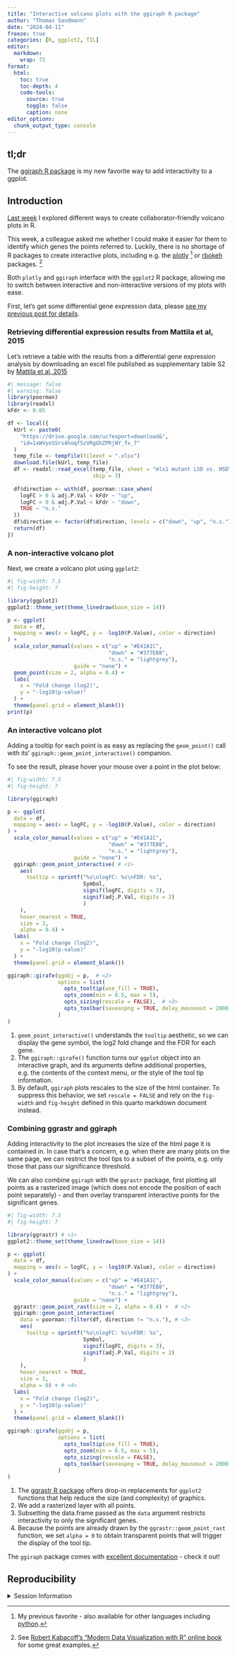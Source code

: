 ```yaml
---
title: "Interactive volcano plots with the ggiraph R package"
author: "Thomas Sandmann"
date: "2024-04-11"
freeze: true
categories: [R, ggplot2, TIL]
editor:
  markdown:
    wrap: 72
format:
  html:
    toc: true
    toc-depth: 4
    code-tools:
      source: true
      toggle: false
      caption: none
editor_options: 
  chunk_output_type: console
---
```


## tl;dr

The
[ggiraph R package](https://cran.r-project.org/package=ggiraph)
is my new favorite way to add interactivity to a ggplot. 

## Introduction

[Last week](../volcano/)
I explored different ways to create collaborator-friendly volcano plots in R.

This week, a colleague asked me whether I could make it easier for them to 
identify which genes the points referred to. Luckily, there is no shortage
of R packages to create interactive plots, including e.g. the
[plotly](https://cran.r-project.org/package=plotly) [^1] or
[rbokeh ](https://hafen.github.io/rbokeh/)
packages. [^2]

[^1]: My previous favorite - also available for other languages including 
[python](https://plotly.com/python/).

[^2]: See [Robert Kabacoff's "Modern Data Visualization with R" online book](https://rkabacoff.github.io/datavis/Interactive.html)
for some great examples.

Both `plotly` and `ggiraph` interface with the `ggplot2` R package, allowing
me to switch between interactive and non-interactive versions of my plots
with ease.

First, let's get some differential gene expression data, please 
[see my previous post for details](../volcano/).

::: {.callout-note collapse="true"}

### Retrieving differential expression results from Mattila et al, 2015

Let's retrieve a table with the results from a differential gene expression
analysis by downloading an excel file published as supplementary table S2
by
[Mattila et al, 2015](https://doi.org/10.1016/j.celrep.2015.08.081)

```r
#| message: false
#| warning: false
library(poorman)
library(readxl)
kFdr <- 0.05

df <- local({
  kUrl <- paste0(
    "https://drive.google.com/uc?export=download&",
    "id=1xWVyoSSrs4hoqf5zVRgGhZPRjNY_fx_7"
  )  
  temp_file <- tempfile(fileext = ".xlsx")
  download.file(kUrl, temp_file)
  df <- readxl::read_excel(temp_file, sheet = "mlx1 mutant LSD vs. HSD",
                           skip = 3)
  
  df$direction <- with(df, poorman::case_when(
    logFC > 0 & adj.P.Val < kFdr ~ "up",
    logFC < 0 & adj.P.Val < kFdr ~ "down",
    TRUE ~ "n.s."
  ))
  df$direction <- factor(df$direction, levels = c("down", "up", "n.s."))
  return(df)
})
```

:::

### A non-interactive volcano plot

Next, we create a volcano plot using `ggplot2`:

```r
#| fig-width: 7.5
#| fig-height: 7

library(ggplot2)
ggplot2::theme_set(theme_linedraw(base_size = 14))

p <- ggplot(
  data = df, 
  mapping = aes(x = logFC, y = -log10(P.Value), color = direction)
) +
  scale_color_manual(values = c("up" = "#E41A1C",
                                "down" = "#377EB8", 
                                "n.s." = "lightgrey"),
                     guide = "none") +
  geom_point(size = 2, alpha = 0.4) +
  labs(
    x = "Fold change (log2)",
    y = "-log10(p-value)"
  ) +
  theme(panel.grid = element_blank())
print(p)
```


### An interactive volcano plot
Adding a tooltip for each point is as easy as replacing the `geom_point()` 
call with its' `ggiraph::geom_point_interactive()` companion.

To see the result, please hover your mouse over a point in the plot below:

```r
#| fig-width: 7.5
#| fig-height: 7

library(ggiraph)

p <- ggplot(
  data = df, 
  mapping = aes(x = logFC, y = -log10(P.Value), color = direction)
) +
  scale_color_manual(values = c("up" = "#E41A1C",
                                "down" = "#377EB8", 
                                "n.s." = "lightgrey"),
                     guide = "none") +
  ggiraph::geom_point_interactive( # <1>
    aes(
      tooltip = sprintf("%s\nlogFC: %s\nFDR: %s", 
                        Symbol, 
                        signif(logFC, digits = 3),
                        signif(adj.P.Val, digits = 2)
                        )
    ),
    hover_nearest = TRUE, 
    size = 3,
    alpha = 0.4) +
  labs(
    x = "Fold change (log2)",
    y = "-log10(p-value)"
  ) +
  theme(panel.grid = element_blank())

ggiraph::girafe(ggobj = p,  # <2>
                options = list(
                  opts_tooltip(use_fill = TRUE),
                  opts_zoom(min = 0.5, max = 5),
                  opts_sizing(rescale = FALSE),  # <3>
                  opts_toolbar(saveaspng = TRUE, delay_mouseout = 2000)
                )
)
```

1. `geom_point_interactive()` understands the `tooltip` aesthetic, so we can
display the gene symbol, the log2 fold change and the FDR for each gene.
2. The `ggiraph::girafe()` function turns our `ggplot` object into an
interactive graph, and its arguments define additional properties, e.g. the
contents of the context menu, or the style of the tool tip information.
3. By default, `ggiraph` plots rescales to the size of the html container. To
suppress this behavior, we set `rescale = FALSE` and rely on the `fig-width`
and `fig-height` defined in this quarto markdown document instead.

### Combining ggrastr and ggiraph

Adding interactivity to the plot increases the size of the html page it is
contained in. In case that's a concern, e.g. when there are many plots on the
same page, we can restrict the tool tips to a subset of the points, e.g. only
those that pass our significance threshold.

We can also combine `ggiraph` with the `ggrastr` package, first plotting
all points as a rasterized image (which does not encode the position of each
point separately) - and then overlay transparent interactive points for 
the significant genes.

```r
#| fig-width: 7.5
#| fig-height: 7

library(ggrastr) # <1>
ggplot2::theme_set(theme_linedraw(base_size = 14))

p <- ggplot(
  data = df, 
  mapping = aes(x = logFC, y = -log10(P.Value), color = direction)
) +
  scale_color_manual(values = c("up" = "#E41A1C",
                                "down" = "#377EB8", 
                                "n.s." = "lightgrey"),
                     guide = "none") +
  ggrastr::geom_point_rast(size = 2, alpha = 0.4) +  # <2>
  ggiraph::geom_point_interactive(
    data = poorman::filter(df, direction != "n.s."), # <3>
    aes(
      tooltip = sprintf("%s\nlogFC: %s\nFDR: %s", 
                        Symbol, 
                        signif(logFC, digits = 3),
                        signif(adj.P.Val, digits = 2)
                        )
    ),
    hover_nearest = TRUE, 
    size = 3,
    alpha = 0) + # <4>
  labs(
    x = "Fold change (log2)",
    y = "-log10(p-value)"
  ) +
  theme(panel.grid = element_blank())

ggiraph::girafe(ggobj = p,
                options = list(
                  opts_tooltip(use_fill = TRUE),
                  opts_zoom(min = 0.5, max = 5),
                  opts_sizing(rescale = FALSE),
                  opts_toolbar(saveaspng = TRUE, delay_mouseout = 2000)
                )
)
```

1. The [ggrastr R package](https://cran.r-project.org/package=ggrastr) offers
drop-in replacements for `ggplot2` functions that help reduce the size (and
complexity) of graphics.
2. We add a rasterized layer with all points.
3. Subsetting the data.frame passed as the `data` argument restricts
interactivity to only the significant genes.
4. Because the points are already drawn by the `ggrastr::geom_point_rast`
function, we set `alpha = 0` to obtain transparent points that will trigger
the display of the tool tip.

The `ggiraph` package comes with
[excellent documentation](https://www.ardata.fr/ggiraph-book/)
- check it out!

## Reproducibility

<details>
<summary>
Session Information
</summary>

```r
sessioninfo::session_info("attached")
```

</details>
   